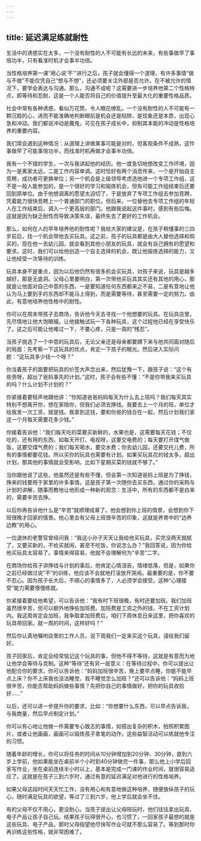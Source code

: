 ```yaml
---
---
---
```

title: 延迟满足练就耐性
---




生活中的诱惑实在太多，一个没有耐性的人不可能有长远的未来，有些事做早了事倍功半，只有看准时机才会事半功倍。

当性格培养第一课“用心说‘不’”进行之后，孩子就会懂得一个道理，有许多事情“做与不做”不能仅凭自己“想与不想”，还必须要关注外部是否允许。在不被允许的情况下，要学会表达与沟通。那么，沟通不成呢？这需要进一步培养他第二个性格特点，即等待和忍耐，这是一个人能否将自己的价值提升至最大化的重要性格品质。

社会中常有各种诱惑，看似万花筒，令人眼花缭乱。一个没有耐性的人不可能有一颗沉稳的心，进而不能准确地判断眼前是机会还是陷阱，是现象还是本质，出现心急和冲动。我们都说冲动是魔鬼，可见在孩子成长中，抑制其本能的冲动是性格培养的重要内容。

我们常会遇到这种情况：从道理上讲做某事可能是对的，但客观条件不成熟，这件事做早了可能事倍功半，而找准时机再做才会事半功倍。

我有一个不错的学生，一次与我讲起他的经历。他一度急切地想改变工作环境，因为一是离家太远，二是工作内容单调。这时恰好有两个消息传来，一个是开始自主竞聘，成功者可更换单位；另一个机会是上级领导考虑选他进一个专项工作组，这不是一般人能参加的，是一个很好的学习和锻炼机会，但有可能工作组结束后还要回到原单位。由于他想调离的愿望太迫切了，于是放弃了专项工作组去参加竞聘，凭着能力很快竞聘上一个普通部门的职位。但后来，一位替他去专项工作组的年轻人在工作结束后，调入一个更高层的部门。他跟我说起这件事时，感到有些后悔。这就是因为缺乏耐性而导致决策失误，最终失去了更好的工作机会。

那么，如何在人的早年培养他的耐性呢？我给大家的建议是，在孩子稍懂事的三四岁前后，找一个机会带他去买玩具。这之前，孩子的玩具都是由大人替他选择和购买的，现在他一去幼儿园，就会看到其他小朋友的玩具，就会有自己拥有的愿望和要求。这时，我们可以给他创造一个自主选择的机会，既让他锻炼选择的能力，又让他经受一次等待的训练。

玩具本身不是重点，因为以后他仍然有很多机会买玩具，对孩子来说，玩具是越多越好，那是无底洞。父母心里要明白，第一次带他买玩具其实还有其他的用心，那就是让他面对自己中意的东西，一是要知道任何东西都来之不易，二是有意地让他认为马上要到手的东西却不能马上得到，而是需要等待，甚至需要一定的努力。由此，有意地培养他性格中的耐性。

你可以在周末带孩子去商场，告诉他今天去寻找一个他想要的玩具。在玩具店里，先尽情地让他大饱眼福，让他接触试玩一下各种玩具，这个过程他已经在享受快乐了。这之后可能让他难过一下，不要心疼，只是一周的“残忍”。

当孩子挑选了一个中意的玩具后，无论父亲还是母亲都要蹲下来与他共同面对随后的局面：先考察一下这玩具的优点，肯定一下孩子的眼光。然后进入实际问题：“这玩具多少钱一个呀？”

你当着孩子的面要把玩具的价签大声念出来，然后犹豫一下，跟孩子说：“这个有些贵呀，超出了爸妈事先的计划。”这时，孩子会有些不懂：“不是你带我来买玩具的吗？什么计划不计划的？”

你紧接着要轻声地跟他讲：“你知道爸爸妈妈每天为什么去上班吗？我们每天其实特别不想离开你，想在家陪你，但我们必须去挣钱。我要去上一个月的班，单位才给我发一次工资，就是钱。我拿到这钱，要和你爸的钱合在一起，然后计划我们家这一个月每天需要花多少钱。”

你接着告诉他：“我们每天吃的菜要买新鲜的，水果也是，这需要每天花钱；不仅吃的，还有用的东西，如每天开灯、电视呀，这要交电费的；每天要打开煤气做饭，这要交煤气费的；我们每天喝水，要交水费；你去幼儿园，还要交托儿费，所有的事情都要花钱。所以买你的玩具也需要有计划。如果买玩具花的钱太多，超出计划，那其他的事情就会受影响，比如下星期买菜的钱就不够了。”

当你跟他说了这些，他虽然还是有些不懂，但会第一次知道爸妈上班是为了挣钱，挣来的钱要用于家里的许多事情。这是孩子第一次随你去买东西，通过你的采购与计划的讲解，随事而教地让他形成一种新的观念：生活中，所有的东西都不是白来的，需要辛苦去挣。

以后你再告诉他什么是“辛苦”就顺理成章了。他会想到你上班的情景，会想到你下班很晚才回家的情景。他心里会有父母上班很辛苦的印象，这就是养育中的“边养边教”的用心。

一位退休的老警官曾经问我：“我这小孙子天天让我给他买玩具，买完没两天就腻了，又要买新的，不给买就闹，甚至不吃饭，你说怎么办？”我回答说，因为你给他买玩具太容易了。事情来得容易，他就不会理解何为“辛苦”二字。

在商场你给孩子讲挣钱与计划的事后，他肯定心情沮丧，情绪低落，但是，如果你之前已经做过说“不”的训练，他应该不会就地打滚放开哭闹。最重要的是，你不要不忍心。因为孩子长大后，不顺心的事情多了，人必须学会接受。这种“心理接受”能力需要慢慢练就。

你紧接着要给他希望，可以告诉他：“我有时下班很晚，有时还要加班。我们加班虽然很辛苦，但可以额外地挣些加班费。加班费是工资之外的钱，不在工资计划内。我这周肯定会加班，我争取拿加班费后，咱们下周休息日来这里，把你喜欢的玩具带回家。就一周的时间，这样好吗？”

然后你认真地嘱咐店里的工作人员，说下周我们一定来买这个玩具，请给我们留好。

孩子回家后，肯定会经常惦记这个玩具的事，但他不得不等待，这就是有意而为地让他学会等待与克制。这种“等待”还有另一层意义：在等待过程中，你可以提出让他配合你的要求，你可以告诉他：“妈妈加班很辛苦，晚上要早点睡，你能不能早点上床？你不上床我也没法睡觉，我不睡觉怎么加班？”还可以告诉他：“妈妈上班很辛苦，你能否帮助妈妈做些事情？先把你自己的事情做好，把你的玩具收拾好……”

以后，还可以进一步提升你的要求，比如：“你想要什么东西，可以早点告诉我，与我商量，然后早点制定计划。”

你可以有心地让他做一件需要专心致志的事情，如搭出复杂的积木，拍照积累图片，或者让他画画，画画可以锻炼孩子拿笔的动作，这些益智活动可以练就他专注的习惯。

随着年龄的增长，你可以将任务的时间从10分钟增加到20分钟、30分钟，直到六岁上学前，他如果能坐在桌前半个小时到40分钟做完一件事，那么他上小学后回家写作业，坐在桌前连续半小时以上，基本是完成一门课的作业时间，就很容易适应了。这就是在孩子三到六岁时，通过有意的延迟满足对他进行的性格培养。

如果父母这段时间天天忙工作，没有用心和有意地做这种培养，随便放纵孩子的玩心，随时满足玩具的欲望，等过了三到六岁，他上学后就会坐不住。

有的父母不仅不用心，更没耐心。当孩子提出让父母陪玩时，他们往往拿出玩具、电子产品让孩子自己玩。结果孩子玩得很开心，也习惯了，一回家孩子最想的就是这些玩具、电子产品，那时父母指望他尽快写作业可就不那么容易了。等到那时你再训练这些性格，就非常困难了。